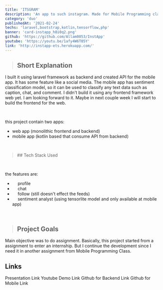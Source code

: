 ```yaml
---
title: 'ITSGRAM'
description: 'An app to such instagram. Made for Mobile Programming class.'
category: 'duo'
publishedAt: '2021-02-24'
techs: 'laravel,bootstrap,kotlin,tensorflow,php'
banner: 'card-instapp_h8i0q2.png'
github: 'https://github.com/Allam0053/InstApp'
youtube: 'https://youtu.be/1afy4W6T05Y'
link: 'http://instapp-ets.herokuapp.com/'
---
```


> ## Short Explanation

I built it using laravel framework as backend and created API for the mobile app. It has some feature like a social media. The mobile app has sentiment classification model, so it can be used to classify any text data such as caption, chat, and comment. I didn't build it using any frontend framework web yet. I am looking forward to it. Maybe in next couple week I will start to build the frontend for the web.

<br />

this project contain two apps:

- <i className='fas fa-earth-americas'></i> web app (monolithic frontend and backend)
- <i className='fas fa-mobile'></i> mobile app (kotlin based that consume API from
  backend)

<br />

<blockquote className='with-icons'>
  ## Tech Stack Used
  <div className='not-prose mt-2'>
    <TechIcons techs={['laravel', 'bootstrap', 'kotlin', 'tensorflow']} />
  </div>
</blockquote>

<br />

the features are:

- <i className='fas fa-user'></i>&emsp; profile
- <i className='fas fa-comments'></i>&emsp; chat
- <i className='fas fa-user-plus'></i>&emsp; follow (still doesn't effect the feeds)
- <i className='fas fa-magnifying-glass'></i>&emsp; sentiment analyst (using tensorlite
  model and only available at mobile app)

<br />

> ## Project Goals

Main objective was to do assignment. Basically, this project started from a assignment to enter an internship. But I continue the development since I need it in another assignment from Mobile Programming Class.

## Links

<div className='flex flex-col'>
  <ArrowLink href='https://docs.google.com/presentation/d/1IWgYTXSUfAIw_ckga2V7gjNvzUzd5ZflAOTHDhrWYh0/edit?usp=sharing'>
    Presentation Link
  </ArrowLink>
  <ArrowLink href='https://youtu.be/1afy4W6T05Y'>Youtube Demo Link</ArrowLink>
  <ArrowLink href='https://github.com/Allam0053/InstApp'>
    Github for Backend Link
  </ArrowLink>
  <ArrowLink href='https://github.com/Mobile-Programming-Class/instagram'>
    Github for Mobile Link
  </ArrowLink>
</div>

<br />
